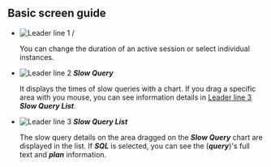 ## Basic screen guide

<ProdImg img='db-slow-query.png' desc='slow query'/>

- ![Leader line 1](/img/number-01.png) <Cmdname sid="time" className="uitext" /> / <Cmdname sid="instance" className="uitext" />

  You can change the duration of an active session or select individual instances.

- ![Leader line 2](/img/number-02.png) **_Slow Query_**

  It displays the times of slow queries with a chart. If you drag a specific area with you mouse, you can see information details in [Leader line 3](/img/number-03.png) **_Slow Query List_**.

- ![Leader line 3](/img/number-03.png) **_Slow Query List_**

  The slow query details on the area dragged on the **_Slow Query_** chart are displayed in the list. If **_SQL_** is selected, you can see the (**_query_**)'s full text and **_plan_** information.
